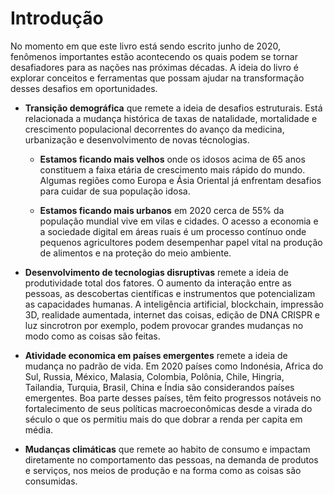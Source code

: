 # Introdução {#sec-intro .unnumbered}

No momento em que este livro está sendo escrito junho de 2020, fenômenos importantes estão acontecendo os quais podem se tornar desafiadores para as nações nas próximas décadas. A ideia do livro é explorar conceitos e ferramentas que possam ajudar na transformação desses desafios em oportunidades.

-   **Transição demográfica** que remete a ideia de desafios estruturais. Está relacionada a mudança histórica de taxas de natalidade, mortalidade e crescimento populacional decorrentes do avanço da medicina, urbanização e desenvolvimento de novas técnologias.

    -   **Estamos ficando mais velhos** onde os idosos acima de 65 anos constituem a faixa etária de crescimento mais rápido do mundo. Algumas regiões como Europa e Ásia Oriental já enfrentam desafios para cuidar de sua população idosa.

    -   **Estamos ficando mais urbanos** em 2020 cerca de 55% da população mundial vive em vilas e cidades. O acesso a economia e a sociedade digital em áreas ruais é um processo contínuo onde pequenos agricultores podem desempenhar papel vital na produção de alimentos e na proteção do meio ambiente.

-   **Desenvolvimento de tecnologias disruptivas** remete a ideia de produtividade total dos fatores. O aumento da interação entre as pessoas, as descobertas científicas e instrumentos que potencializam as capacidades humanas. A inteligência artificial, blockchain, impressão 3D, realidade aumentada, internet das coisas, edição de DNA CRISPR e luz sincrotron por exemplo, podem provocar grandes mudanças no modo como as coisas são feitas.

-   **Atividade economica em países emergentes** remete a ideia de mudança no padrão de vida. Em 2020 países como Indonésia, Africa do Sul, Russia, México, Malasia, Colombia, Polônia, Chile, Hingria, Tailandia, Turquia, Brasil, China e Índia são considerandos países emergentes. Boa parte desses países, têm feito progressos notáveis no fortalecimento de seus políticas macroeconômicas desde a virada do século o que os permitiu mais do que dobrar a renda per capita em média.

-   **Mudanças climáticas** que remete ao habito de consumo e impactam diretamente no comportamento das pessoas, na demanda de produtos e serviços, nos meios de produção e na forma como as coisas são consumidas.
